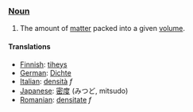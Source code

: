 ===[[Noun]]===

#The amount of [[matter]] packed into a given [[volume]].

==== Translations ====
*[[Finnish]]: [[tiheys]]
*[[German]]: [[Dichte]]
*[[Italian]]: [[densità]] ''f''
*[[Japanese]]: [[密度]] (みつど, mitsudo)
*[[Romanian]]: [[densitate]] ''f''